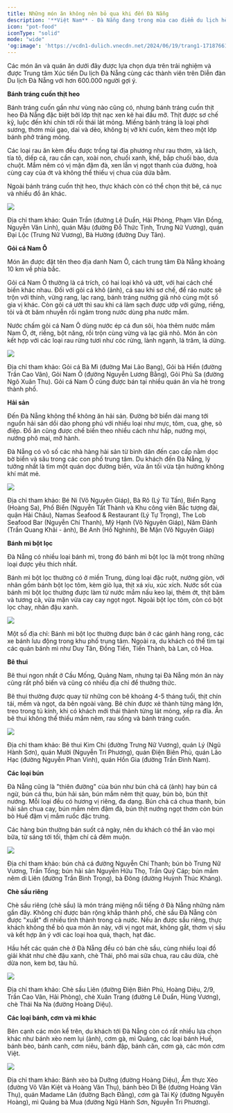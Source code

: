 ```yaml
---
title: Những món ăn không nên bỏ qua khi đến Đà Nẵng
description: '**Việt Nam** - Đà Nẵng đang trong mùa cao điểm du lịch hè, với lễ hội pháo hoa quốc tế, những bãi biển đẹp, đa dạng hoạt động giải trí và nhiều món ngon.'
icon: "pot-food"
iconType: "solid"
mode: "wide"
'og:image': 'https://vcdn1-dulich.vnecdn.net/2024/06/19/trang1-1718766119.jpg?w=1200&h=0&q=100&dpr=1&fit=crop&s=SXJSbXtxIqiKKiImi97o8g'
---
```


Các món ăn và quán ăn dưới đây được lựa chọn dựa trên trải nghiệm và được Trung tâm Xúc tiến Du lịch Đà Nẵng cùng các thành viên trên Diễn đàn Du lịch Đà Nẵng với hơn 600.000 người gợi ý.

**Bánh tráng cuốn thịt heo**

Bánh tráng cuốn gần như vùng nào cũng có, nhưng bánh tráng cuốn thịt heo Đà Nẵng đặc biệt bởi lớp thịt nạc xen kẽ hai đầu mỡ. Thịt được sơ chế kỹ, luộc đến khi chín tới rồi thái lát mỏng. Miếng bánh tráng là loại phơi sương, thơm mùi gạo, dai và dẻo, không bị vỡ khi cuốn, kèm theo một lớp bánh phở tráng mỏng.

Các loại rau ăn kèm đều được trồng tại địa phương như rau thơm, xà lách, tía tô, diếp cá, rau cần cạn, xoài non, chuối xanh, khế, bắp chuối bào, dưa chuột. Mắm nêm có vị mặn đậm đà, xen lẫn vị ngọt thanh của đường, hoà cùng cay của ớt và không thể thiếu vị chua của dứa bằm.

Ngoài bánh tráng cuốn thịt heo, thực khách còn có thể chọn thịt bê, cá nục và nhiều đồ ăn khác.

<Frame caption="Bánh tráng cuốn thịt heo 2 đầu da">
    <img src="https://vcdn1-dulich.vnecdn.net/2024/06/19/trang1-1718766119.jpg?w=1200&h=0&q=100&dpr=1&fit=crop&s=SXJSbXtxIqiKKiImi97o8g" />
</Frame>

Địa chỉ tham khảo: Quán Trần (đường Lê Duẩn, Hải Phòng, Phạm Văn Đồng, Nguyễn Văn Linh), quán Mậu (đường Đỗ Thức Tịnh, Trưng Nữ Vương), quán Đại Lộc (Trưng Nữ Vương), Bà Hường (đường Duy Tân).


**Gỏi cá Nam Ô**

Món ăn được đặt tên theo địa danh Nam Ô, cách trung tâm Đà Nẵng khoảng 10 km về phía bắc.

Gỏi cá Nam Ô thường là cá trích, có hai loại khô và ướt, với hai cách chế biến khác nhau. Đối với gỏi cá khô (ảnh), cá sau khi sơ chế, để ráo nước sẽ trộn với thính, vừng rang, lạc rang, bánh tráng nướng giã nhỏ cùng một số gia vị khác. Còn gỏi cá ướt thì sau khi cá làm sạch được ướp với gừng, riềng, tỏi và ớt băm nhuyễn rồi ngâm trong nước dùng pha nước mắm.

Nước chấm gỏi cá Nam Ô dùng nước ép cá đun sôi, hòa thêm nước mắm Nam Ô, ớt, riềng, bột năng, rồi trộn cùng vừng và lạc giã nhỏ. Món ăn còn kết hợp với các loại rau rừng tươi như cóc rừng, lành ngạnh, lá trâm, lá dừng.

<Frame caption="Gỏi cá Nam Ô">
    <img src="https://i1-dulich.vnecdn.net/2024/06/19/DN4-1718772964.jpg?w=1200&h=0&q=100&dpr=2&fit=crop&s=H5g5Yhs9ew6vB5iS5af4jw" />
</Frame>

Địa chỉ tham khảo: Gỏi cá Bà Mì (đường Mai Lão Bạng), Gỏi bà Hiền (đường Trần Cao Vân), Gỏi Nam Ô (đường Nguyễn Lương Bằng), Gỏi Phù Sa (đường Ngô Xuân Thu). Gỏi cá Nam Ô cũng được bán tại nhiều quán ăn vỉa hè trong thành phố.


**Hải sản**

Đến Đà Nẵng không thể không ăn hải sản. Đường bờ biển dài mang tới nguồn hải sản dồi dào phong phú với nhiều loại như mực, tôm, cua, ghẹ, sò điệp. Đồ ăn cũng được chế biến theo nhiều cách như hấp, nướng mọi, nướng phô mai, mỡ hành.

Đà Nẵng có vô số các nhà hàng hải sản từ bình dân đến cao cấp nằm dọc bờ biển và sâu trong các con phố trung tâm. Du khách đến Đà Nẵng, lý tưởng nhất là tìm một quán dọc đường biển, vừa ăn tối vừa tận hưởng không khí mát mẻ.

<Frame caption="Hải sản Đà Nẵng">
    <img src="https://vcdn1-dulich.vnecdn.net/2024/06/19/DN5-1718773248.jpg?w=1200&h=0&q=100&dpr=1&fit=crop&s=g7SqRwk-anSkjfIW_J3vYQ" />
</Frame>

Địa chỉ tham khảo: Bé Ni (Võ Nguyên Giáp), Bà Rô (Lý Tử Tấn), Biển Rạng (Hoàng Sa), Phố Biển (Nguyễn Tất Thành và Khu công viên Bắc tượng đài, quận Hải Châu), Namas Seafood & Restaurant (Lý Tự Trọng), The Lob Seafood Bar (Nguyễn Chí Thanh), Mỹ Hạnh (Võ Nguyên Giáp), Năm Đảnh (Trần Quang Khải - ảnh), Bé Anh (Hồ Nghinh), Bé Mặn (Võ Nguyên Giáp)

**Bánh mì bột lọc**

Đà Nẵng có nhiều loại bánh mì, trong đó bánh mì bột lọc là một trong những loại được yêu thích nhất.

Bánh mì bột lọc thường có ở miền Trung, dùng loại đặc ruột, nướng giòn, với nhân gồm bánh bột lọc tôm, kèm giò lụa, thịt xá xíu, xúc xích. Nước sốt của bánh mì bột lọc thường được làm từ nước mắm nấu keo lại, thêm ớt, thịt băm và tương cà, vừa mặn vừa cay cay ngọt ngọt. Ngoài bột lọc tôm, còn có bột lọc chay, nhân đậu xanh.

<Frame caption="Bánh mì bột lọc">
    <img src="https://vcdn1-dulich.vnecdn.net/2024/06/19/DN7-1718786565.jpg?w=1200&h=0&q=100&dpr=1&fit=crop&s=Ji-R-XQ7UQdstFbANi6ePg" />
</Frame>

Một số địa chỉ: Bánh mì bột lọc thường được bán ở các gánh hàng rong, các xe bánh lưu động trong khu phố trung tâm. Ngoài ra, du khách có thể tìm tại các quán bánh mì như Duy Tân, Đồng Tiến, Tiến Thành, bà Lan, cô Hoa.

**Bê thui**

Bê thui ngon nhất ở Cầu Mống, Quảng Nam, nhưng tại Đà Nẵng món ăn này cũng rất phổ biến và cũng có nhiều địa chỉ để thưởng thức.

Bê thui thường được quay từ những con bê khoảng 4-5 tháng tuổi, thịt chín tái, mềm và ngọt, da bên ngoài vàng. Bê chín được xẻ thành từng mảng lớn, treo trong tủ kính, khi có khách mới thái thành từng lát mỏng, xếp ra đĩa. Ăn bê thui không thể thiếu mắm nêm, rau sống và bánh tráng cuốn.

<Frame caption="Bê thui">
    <img src="https://vcdn1-dulich.vnecdn.net/2024/06/19/DN2-1718766379.jpg?w=1200&h=0&q=100&dpr=1&fit=crop&s=9P3kHIeSUOxIFx1-yUHONg" />
</Frame>

Địa chỉ tham khảo: Bê thui Kim Chi (đường Trưng Nữ Vương), quán Lý (Ngũ Hành Sơn), quán Mười (Nguyễn Tri Phương), quán Điện Biên Phủ, quán Lão Hạc (đường Nguyễn Phan Vinh), quán Hồn Gia (đường Trần Đình Nam).

**Các loại bún**

Đà Nẵng cũng là "thiên đường" của bún như bún chả cá (ảnh) hay bún cá ngừ, bún cá thu, bún hải sản, bún mắm nêm thịt quay, bún bò, bún thịt nướng. Mỗi loại đều có hương vị riêng, đa dạng. Bún chả cá chua thanh, bún hải sản chua cay, bún mắm nêm đậm đà, bún thịt nướng ngọt thơm còn bún bò Huế đậm vị mắm ruốc đặc trưng.

Các hàng bún thường bán suốt cả ngày, nên du khách có thể ăn vào mọi bữa, từ sáng tới tối, thậm chí cả đêm muộn.

<Frame caption="Các loại bún">
    <img src="https://vcdn1-dulich.vnecdn.net/2024/06/19/DN6-1718786449.jpg?w=1200&h=0&q=100&dpr=1&fit=crop&s=QFjcPqnbSBNBGQq4LL785w" />
</Frame>

Địa chỉ tham khảo: bún chả cá đường Nguyễn Chí Thanh; bún bò Trưng Nữ Vương, Trần Tống; bún hải sản Nguyễn Hữu Thọ, Trần Quý Cáp; bún mắm nêm dì Liên (đường Trần Bình Trọng), bà Đông (đường Huỳnh Thúc Kháng).


**Chè sầu riêng**

Chè sầu riêng (chè sầu) là món tráng miệng nổi tiếng ở Đà Nẵng những năm gần đây. Không chỉ được bán rộng khắp thành phố, chè sầu Đà Nẵng còn được "xuất" đi nhiều tỉnh thành trong cả nước. Nếu ăn được sầu riêng, thực khách không thể bỏ qua món ăn này, với vị ngọt mát, không gắt, thơm vị sầu và kết hợp ăn ý với các loại hoa quả, thạch, hạt đác.

Hầu hết các quán chè ở Đà Nẵng đều có bán chè sầu, cùng nhiều loại đồ giải khát như chè đậu xanh, chè Thái, phô mai sữa chua, rau câu dừa, chè dừa non, kem bơ, tàu hũ.

<Frame caption="Chè sầu riêng">
    <img src="https://vcdn1-dulich.vnecdn.net/2024/06/19/che-sau-1718782656.jpg?w=1200&h=0&q=100&dpr=1&fit=crop&s=AwEt2EEnvqMMVgaeelvhdw" />
</Frame>

Địa chỉ tham khảo: Chè sầu Liên (đường Điện Biên Phủ, Hoàng Diệu, 2/9, Trần Cao Vân, Hải Phòng), chè Xuân Trang (đường Lê Duẩn, Hùng Vương), chè Thái Na Na (đường Hoàng Diệu).

**Các loại bánh, cơm và mì khác**

Bên cạnh các món kể trên, du khách tới Đà Nẵng còn có rất nhiều lựa chọn khác như bánh xèo nem lụi (ảnh), cơm gà, mì Quảng, các loại bánh Huế, bánh bèo, bánh canh, cơm niêu, bánh đập, bánh căn, cơm gà, các món cơm Việt.

<Frame caption="Bánh xèo bà Dưỡng">
    <img src="https://vcdn1-dulich.vnecdn.net/2024/06/19/DN8-1718793564.jpg?w=1200&h=0&q=100&dpr=1&fit=crop&s=4Lre_DNVb3J_0yD4Ut8WWA" />
</Frame>

Địa chỉ tham khảo: Bánh xèo bà Dưỡng (đường Hoàng Diệu), Ẩm thực Xèo (đường Võ Văn Kiệt và Hoàng Văn Thụ), bánh bèo Dì Bé (đường Hoàng Văn Thụ), quán Madame Lân (đường Bạch Đằng), cơm gà Tài Ký (đường Nguyễn Hoàng), mì Quảng bà Mua (đường Ngũ Hành Sơn, Nguyễn Tri Phương).